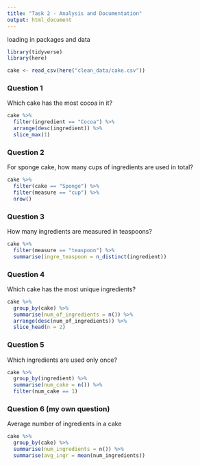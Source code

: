 ```yaml
---
title: "Task 2 - Analysis and Documentation"
output: html_document
---
```


loading in packages and data

```r
library(tidyverse)
library(here)
```

```r
cake <- read_csv(here("clean_data/cake.csv"))
```

### Question 1 
Which cake has the most cocoa in it?
```r
cake %>%
  filter(ingredient == "Cocoa") %>%
  arrange(desc(ingredient)) %>%
  slice_max(1)
```

### Question 2
For sponge cake, how many cups of ingredients are used in total?
```r
cake %>%
  filter(cake == "Sponge") %>%
  filter(measure == "cup") %>%
  nrow()
```

### Question 3 
How many ingredients are measured in teaspoons?
```r
cake %>%
  filter(measure == "teaspoon") %>%
  summarise(ingre_teaspoon = n_distinct(ingredient))
```

### Question 4 
Which cake has the most unique ingredients?
```r
cake %>%
  group_by(cake) %>%
  summarise(num_of_ingredients = n()) %>%
  arrange(desc(num_of_ingredients)) %>%
  slice_head(n = 2)
```

### Question 5 
Which ingredients are used only once?
```r
cake %>%
  group_by(ingredient) %>%
  summarise(num_cake = n()) %>%
  filter(num_cake == 1)
```

### Question 6 (my own question)
Average number of ingredients in a cake
```r
cake %>%
  group_by(cake) %>%
  summarise(num_ingredients = n()) %>%
  summarise(avg_ingr = mean(num_ingredients))
```


